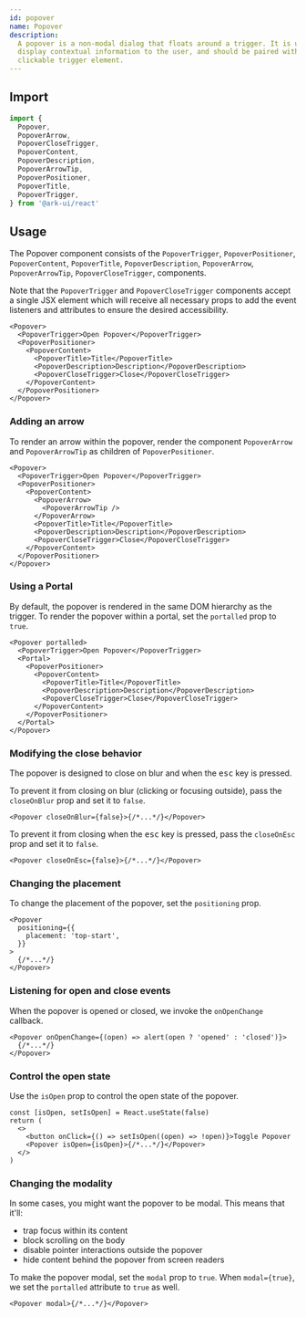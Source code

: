 ```yaml
---
id: popover
name: Popover
description:
  A popover is a non-modal dialog that floats around a trigger. It is used to
  display contextual information to the user, and should be paired with a
  clickable trigger element.
---
```


## Import

```ts
import {
  Popover,
  PopoverArrow,
  PopoverCloseTrigger,
  PopoverContent,
  PopoverDescription,
  PopoverArrowTip,
  PopoverPositioner,
  PopoverTitle,
  PopoverTrigger,
} from '@ark-ui/react'
```

## Usage

The Popover component consists of the `PopoverTrigger`, `PopoverPositioner`,
`PopoverContent`, `PopoverTitle`, `PopoverDescription`, `PopoverArrow`,
`PopoverArrowTip`, `PopoverCloseTrigger`, components.

Note that the `PopoverTrigger` and `PopoverCloseTrigger` components accept a
single JSX element which will receive all necessary props to add the event
listeners and attributes to ensure the desired accessibility.

```tsx
<Popover>
  <PopoverTrigger>Open Popover</PopoverTrigger>
  <PopoverPositioner>
    <PopoverContent>
      <PopoverTitle>Title</PopoverTitle>
      <PopoverDescription>Description</PopoverDescription>
      <PopoverCloseTrigger>Close</PopoverCloseTrigger>
    </PopoverContent>
  </PopoverPositioner>
</Popover>
```

### Adding an arrow

To render an arrow within the popover, render the component `PopoverArrow` and
`PopoverArrowTip` as children of `PopoverPositioner`.

```tsx
<Popover>
  <PopoverTrigger>Open Popover</PopoverTrigger>
  <PopoverPositioner>
    <PopoverContent>
      <PopoverArrow>
        <PopoverArrowTip />
      </PopoverArrow>
      <PopoverTitle>Title</PopoverTitle>
      <PopoverDescription>Description</PopoverDescription>
      <PopoverCloseTrigger>Close</PopoverCloseTrigger>
    </PopoverContent>
  </PopoverPositioner>
</Popover>
```

### Using a Portal

By default, the popover is rendered in the same DOM hierarchy as the trigger. To
render the popover within a portal, set the `portalled` prop to `true`.

```tsx
<Popover portalled>
  <PopoverTrigger>Open Popover</PopoverTrigger>
  <Portal>
    <PopoverPositioner>
      <PopoverContent>
        <PopoverTitle>Title</PopoverTitle>
        <PopoverDescription>Description</PopoverDescription>
        <PopoverCloseTrigger>Close</PopoverCloseTrigger>
      </PopoverContent>
    </PopoverPositioner>
  </Portal>
</Popover>
```

### Modifying the close behavior

The popover is designed to close on blur and when the <kbd>esc</kbd> key is
pressed.

To prevent it from closing on blur (clicking or focusing outside), pass the
`closeOnBlur` prop and set it to `false`.

```tsx
<Popover closeOnBlur={false}>{/*...*/}</Popover>
```

To prevent it from closing when the <kbd>esc</kbd> key is pressed, pass the
`closeOnEsc` prop and set it to `false`.

```tsx
<Popover closeOnEsc={false}>{/*...*/}</Popover>
```

### Changing the placement

To change the placement of the popover, set the `positioning` prop.

```tsx
<Popover
  positioning={{
    placement: 'top-start',
  }}
>
  {/*...*/}
</Popover>
```

### Listening for open and close events

When the popover is opened or closed, we invoke the `onOpenChange` callback.

```tsx
<Popover onOpenChange={(open) => alert(open ? 'opened' : 'closed')}>
  {/*...*/}
</Popover>
```

### Control the open state

Use the `isOpen` prop to control the open state of the popover.

```tsx
const [isOpen, setIsOpen] = React.useState(false)
return (
  <>
    <button onClick={() => setIsOpen((open) => !open)}>Toggle Popover
    <Popover isOpen={isOpen}>{/*...*/}</Popover>
  </>
)
```

### Changing the modality

In some cases, you might want the popover to be modal. This means that it'll:

- trap focus within its content
- block scrolling on the body
- disable pointer interactions outside the popover
- hide content behind the popover from screen readers

To make the popover modal, set the `modal` prop to `true`. When `modal={true}`,
we set the `portalled` attribute to `true` as well.

```tsx
<Popover modal>{/*...*/}</Popover>
```
